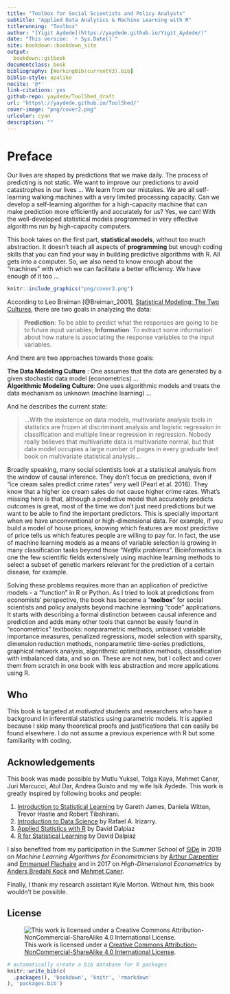 ```yaml
---
title: "Toolbox for Social Scientists and Policy Analysts"
subtitle: "Applied Data Analytics & Machine Learning with R"
titlerunning: "Toolbox"
author: "[Yigit Aydede](https://yaydede.github.io/Yigit_Aydede/)"
date: "This version: `r Sys.Date()`"
site: bookdown::bookdown_site
output: 
  bookdown::gitbook
documentclass: book
bibliography: [WorkingBib(currentV3).bib]
biblio-style: apalike
nocite: '@*'
link-citations: yes
github-repo: yaydede/ToolShed_draft
url: 'https\://yaydede.github.io/ToolShed/'
cover-image: "png/cover2.png"
urlcolor: cyan
description: ""
---
```


# Preface {.unnumbered}

Our lives are shaped by predictions that we make daily. The process of predicting is not static. We want to improve our predictions to avoid catastrophes in our lives ... We learn from our mistakes. We are all self-learning walking machines with a very limited processing capacity. Can we develop a self-learning algorithm for a high-capacity machine that can make prediction more efficiently and accurately for us? Yes, we can! With the well-developed statistical models programmed in very effective algorithms run by high-capacity computers.

This book takes on the first part, **statistical models**, without too much abstraction. It doesn't teach all aspects of **programming** but enough coding skills that you can find your way in building predictive algorithms with R. All gets into a computer. So, we also need to know enough about the "machines" with which we can facilitate a better efficiency. We have enough of it too ...

```r
knitr::include_graphics("png/cover3.png")
```

According to Leo Breiman [@Breiman_2001], [Statistical Modeling: The Two Cultures](https://projecteuclid.org/download/pdf_1/euclid.ss/1009213726), there are two goals in analyzing the data:

> **Prediction**: To be able to predict what the responses are going to be to future input variables; **Information**: To extract some information about how nature is associating the response variables to the input variables.

And there are two approaches towards those goals:

**The Data Modeling Culture** : One assumes that the data are generated by a given stochastic data model (econometrics) ...\
**Algorithmic Modeling Culture**: One uses algorithmic models and treats the data mechanism as unknown (machine learning) ...

And he describes the current state:

> ...With the insistence on data models, multivariate analysis tools in statistics are frozen at discriminant analysis and logistic regression in classification and multiple linear regression in regression. Nobody really believes that multivariate data is multivariate normal, but that data model occupies a large number of pages in every graduate text book on multivariate statistical analysis...

Broadly speaking, many social scientists look at a statistical analysis from the window of causal inference. They don't focus on predictions, even if "ice cream sales predict crime rates" very well (Pearl et al. 2016). They know that a higher ice cream sales do not cause higher crime rates. What's missing here is that, although a predictive model that accurately predicts outcomes is great, most of the time we don't just need predictions but we want to be able to find the important predictors.  This is specially important when we have unconventional or high-dimensional data. For example, if you build a model of house prices, knowing which features are most predictive of price tells us which features people are willing to pay for. In fact, the use of machine learning models as a means of variable selection is growing in many classification tasks beyond those "*Netflix problems*". Bioinformatics is one the few scientific fields extensively using machine learning methods to select a subset of genetic markers relevant for the prediction of a certain disease, for example.   

Solving these problems requires more than an application of predictive models - a "function" in R or Python.  As I tried to look at predictions from economists' perspective, the book has become a "**toolbox**" for social scientists and policy analysts beyond machine learning "code" applications. It starts with describing a formal distinction between causal inference and prediction and adds many other tools that cannot be easily found in "econometrics" textbooks: nonparametric methods, unbiased variable importance measures, penalized regressions, model selection with sparsity, dimension reduction methods, nonparametric time-series predictions, graphical network analysis, algorithmic optimization methods, classification with imbalanced data, and so on. These are not new, but I collect and cover them from scratch in one book with less abstraction and more applications using R.

## Who {.unnumbered}

This book is targeted at *motivated* students and researchers who have a background in inferential statistics using parametric models. It is applied because I skip many theoretical proofs and justifications that can easily be found elsewhere. I do not assume a previous experience with R but some familiarity with coding.

## Acknowledgements {.unnumbered}

This book was made possible by Mutlu Yuksel, Tolga Kaya, Mehmet Caner, Juri Marcucci, Atul Dar, Andrea Guisto and my wife Isik Aydede. This work is greatly inspired by following books and people:

1.  [Introduction to Statistical Learning](http://faculty.marshall.usc.edu/gareth-james/ISL/) by Gareth James, Daniela Witten, Trevor Hastie and Robert Tibshirani.
2.  [Introduction to Data Science](https://rafalab.github.io/dsbook/) by Rafael A. Irizarry.\
3.  [Applied Statistics with R](https://daviddalpiaz.github.io/appliedstats/) by David Dalpiaz
4.  [R for Statistical Learning](https://daviddalpiaz.github.io/r4sl/) by David Dalpiaz

I also benefited from my participation in the Summer School of [SiDe](https://www.side-iea.it/events/summer-schools) in 2019 on *Machine Learning Algorithms for Econometricians* by [Arthur Carpentier](https://freakonometrics.github.io) and [Emmanuel Flachaire](https://www.amse-aixmarseille.fr/fr/membres/flachaire) and in 2017 on *High-Dimensional Econometrics* by [Anders Bredahl Kock](https://sites.google.com/site/andersbkock/) and [Mehmet Caner](https://poole.ncsu.edu/people/mehmet-caner/).

Finally, I thank my research assistant Kyle Morton. Without him, this book wouldn't be possible.

## License {.unnumbered}

![This work is licensed under a [Creative Commons Attribution-NonCommercial-ShareAlike 4.0 International License](http://creativecommons.org/licenses/by-nc-sa/4.0/).](png/cc.png)

```r
# automatically create a bib database for R packages
knitr::write_bib(c(
  .packages(), 'bookdown', 'knitr', 'rmarkdown'
), 'packages.bib')
```

